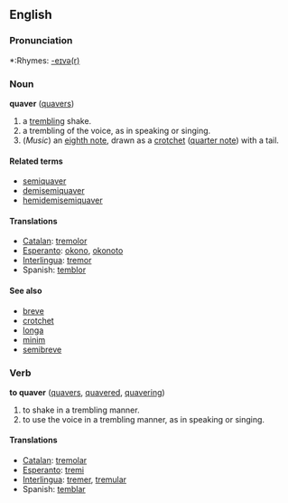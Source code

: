 ==English==

===Pronunciation===
*:Rhymes: [[Rhymes:English:-eɪvə(r)|-eɪvə(r)]]

=== Noun ===
'''quaver''' ([[quavers]])

# a [[trembling]] shake.
# a trembling of the voice, as in speaking or singing.
# (''Music'') an [[eighth note]], drawn as a [[crotchet]] ([[quarter note]]) with a tail.

==== Related terms ====
*[[semiquaver]]
*[[demisemiquaver]]
*[[hemidemisemiquaver]]

==== Translations ====
*[[Catalan]]: [[tremolor]]
*[[Esperanto]]: [[okono]], [[okonoto]]
*[[Interlingua]]: [[tremor]]
*Spanish: [[temblor]]

====See also====
*[[breve]]
*[[crotchet]]
*[[longa]]
*[[minim]]
*[[semibreve]]

=== Verb ===
'''to quaver''' ([[quavers]], [[quavered]], [[quavering]])

# to shake in a trembling manner.
# to use the voice in a trembling manner, as in speaking or singing.

==== Translations ====
*[[Catalan]]: [[tremolar]]
*[[Esperanto]]: [[tremi]]
*[[Interlingua]]: [[tremer]], [[tremular]]
*Spanish: [[temblar]]
